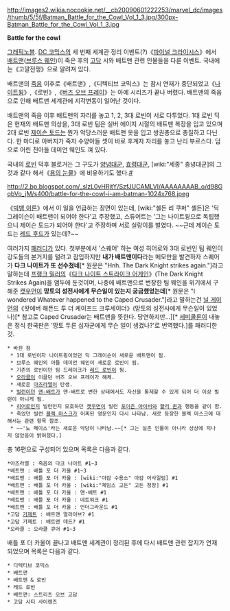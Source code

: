 http://images2.wikia.nocookie.net/__cb20090601222253/marvel_dc/images/thumb/5/5f/Batman_Battle_for_the_Cowl_Vol_1_3.jpg/300px-Batman_Battle_for_the_Cowl_Vol_1_3.jpg

'''Battle for the cowl'''

[[그래픽노블]]. [[DC 코믹스]]의 세 번째 세계관 정리 이벤트(?)《[[파이널 크라이시스]]》에서 [[배트맨]]([[브루스 웨인]])이 죽은 후의 [[고담]] 시와 배트맨 관련 인물들을 다룬 이벤트. 국내에는《고깔전쟁》으로 알려져 있다.

배트맨의 [[죽음]] 이후로《배트맨》,《디텍티브 코믹스》는 잠시 연재가 중단되었고《[[나이트윙]]》,《로빈》,《[[버즈 오브 프레이]]》는 아예 시리즈가 끝나 버렸다. 배트맨의 죽음으로 인해 배트맨 세계관에 지각변동이 일어난 것이다.

배트맨의 죽음 이후 배트맨의 자리를 놓고 1, 2, 3대 로빈이 서로 다투었다. 
1대 로빈 딕은 현재의 배트맨 의상을, 3대 로빈 팀은 실버 에이지 시절의 배트맨 복장을 입고 있으며 2대 로빈 [[제이슨 토드]]는 뭔가 악당스러운 배트맨 옷을 입고 쌍권총으로 총질하고 다닌다. 한 마디로 아버지가 죽자 수양아들 셋이 바로 후계자 자리를 놓고 난리 부르스다. 덤으로 어린 친아들 데미언 웨인도 껴 있다.

국내의 [[로빈]] 덕후 블로거는 그 구도가 [[양녕대군]], [[효령대군]], [wiki:"세종" 충녕대군]의 그것과 같다 해서《[[용의 눈물]]》에 비유하기도 했다.[http://dez21.blog.me/30048780902 #]

http://2.bp.blogspot.com/_slzL0vHRjtY/SzfJUCAMLVI/AAAAAAAAB_o/d98GqbVo_jM/s400/battle-for-the-cowl-i-am-batman-1024x768.jpeg

《[[빅뱅 이론]]》에서 이 일을 언급하는 장면이 있는데, [wiki:"셸든 리 쿠퍼" 셸든]은 '딕 그레이슨이 배트맨이 되어야 한다'고 주장했고, 스튜어트는 '그는 나이트윙으로 독립했으니 제이슨 토드가 되어야 한다'고 주장하며 서로 실랑이를 벌였다. ~~근데 제이슨 토드는 [[레드 후드]]가 있는데?~~

여러가지 [[패러디]]가 있다. 첫부분에서 '스퀘어' 하는 여성 히어로와 3대 로빈인 팀 웨인이 강도들의 본거지를 털려고 잠입하지만 '''내가 배트맨이다'''라는 메모만을 발견하자 스퀘어가 '''다크 나이트가 또 선수쳤네'''[* 원문은 "Hnh. The Dark Knight strikes again."]라고 말하는데 [[프랭크 밀러]]의《[[다크 나이트 스트라이크 어게인]]》(The Dark Knight Strikes Again)을 염두에 둔것이며, 나중에 배트맨으로 변장한 팀 웨인을 위기에서 구해준 [[캣우먼]]이 '''망토의 성전사에게 무슨일이 있는지 궁금했었는데'''[* 원문은 "I wondered Whatever happened to the Caped Crusader."]라고 말하는건 [[닐 게이먼]]의《왓에버 해픈드 투 더 케이프드 크루세이더》(망토의 성전사에게 무슨일이 있었나)[* 참고로 Caped Crusader는 배트맨을 뜻한다. 당연하지만...][* [[세미콜론]]이 내놓은 정식 한국판은 '망토 두른 십자군에게 무슨 일이 생겼나?'로 번역했다.]를 패러디한것.

 * 바뀐 점
  * 1대 로빈이자 나이트윙이었던 딕 그레이슨이 새로운 배트맨이 됨.
  * 브루스 웨인의 아들 데미언 웨인이 새로운 로빈이 됨.
  * 기존의 로빈이던 팀 드레이크가 [[레드 로빈]]이 됨.
  * [[오라클]]이 이끌던 버즈 오브 프레이가 해체.
  * 새로운 [[아즈라엘]]이 탄생.
  * [[빌런]]이던 [[맨-배트]]가 맨-배트로 변한 상태에서도 자신을 통제할 수 있게 되어 더 이상 빌런이 아니게 됨.
  * [[히어로]]인지 빌런인지 모호하던 [[캣우먼]]이 빌런 [[포이즌 아이비]]와 [[할리 퀸]]과 행동을 같이 함.
  * 죽었던 빌런 [[블랙 마스크]]가 어찌된 영문인지 다시 나타남. 새로 등장한 블랙 마스크에 대해서는 관련 항목 참조.
  * ~~'노 페이스'라는 새로운 악당이 나타남.~~[* 그는 실존 인물이 아니라 상상에 지나지 않았음이 밝혀졌다.]

총 16편으로 구성되어 있으며 목록은 다음과 같다.

 *아즈라엘 : 죽음의 다크 나이트 #1~3
 *배트맨 : 배틀 포 더 카울 #1~3
 *배트맨 : 배틀 포 더 카울 : [wiki:"아캄 수용소" 아캄 어사일럼] #1
 *배트맨 : 배틀 포 더 카울 : [wiki:"제임스 고든" 고든 청장] #1
 *배트맨 : 배틀 포 더 카울 : 맨-배트 #1
 *배트맨 : 배틀 포 더 카울 : 네트워크 #1
 *배트맨 : 배틀 포 더 카울 : 언더그라운드 #1
 *고담 [[가제트]] : 배트맨 얼라이브? #1
 *고담 가제트 : 배트맨 데드? #1
 *오라클 : 오라클 큐어 #1~3

배틀 포 더 카울이 끝나고 배트맨 세계관이 정리된 후에 다시 배트맨 관련 잡지가 연재 되었으며 목록은 다음과 같다.

 * 디텍티브 코믹스
 * 배트맨
 * 배트맨 & 로빈
 * 레드 로빈
 * 배트맨: 스트리츠 오브 고담
 * 고담 시티 사이렌즈
